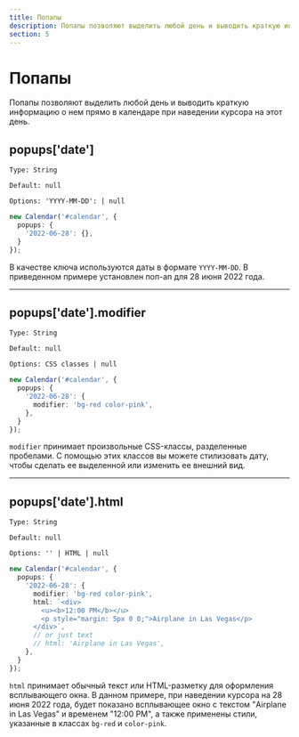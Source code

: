 ```yaml
---
title: Попапы
description: Попапы позволяют выделить любой день и выводить краткую информацию о нем прямо в календаре при наведении курсора.
section: 5
---
```


# Попапы

Попапы позволяют выделить любой день и выводить краткую информацию о нем прямо в календаре при наведении курсора на этот день.

## popups['date']

`Type: String`

`Default: null`

`Options: 'YYYY-MM-DD': | null`

```ts
new Calendar('#calendar', {
  popups: {
    '2022-06-28': {},
  }
});
```

В качестве ключа используются даты в формате `YYYY-MM-DD`. В приведенном примере установлен поп-ап для 28 июня 2022 года.

---

## popups['date'].modifier

`Type: String`

`Default: null`

`Options: CSS classes | null`

```ts
new Calendar('#calendar', {
  popups: {
    '2022-06-28': {
      modifier: 'bg-red color-pink',
    },
  }
});
```

`modifier`  принимает произвольные CSS-классы, разделенные пробелами. С помощью этих классов вы можете стилизовать дату, чтобы сделать ее выделенной или изменить ее внешний вид.

---

## popups['date'].html

`Type: String`

`Default: null`

`Options: '' | HTML | null`

```ts
new Calendar('#calendar', {
  popups: {
    '2022-06-28': {
      modifier: 'bg-red color-pink',
      html: `<div>
        <u><b>12:00 PM</b></u>
        <p style="margin: 5px 0 0;">Airplane in Las Vegas</p>
      </div>`,
      // or just text
      // html: 'Airplane in Las Vegas',
    },
  }
});
```

`html` принимает обычный текст или HTML-разметку для оформления всплывающего окна.
В данном примере, при наведении курсора на 28 июня 2022 года, будет показано всплывающее окно с текстом "Airplane in Las Vegas" и временем "12:00 PM", а также применены стили, указанные в классах `bg-red` и `color-pink`.
